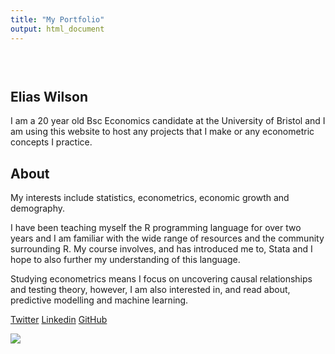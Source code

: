 ```yaml
---
title: "My Portfolio"
output: html_document
---
```


<style type="text/css">
.title {
  display: none;
}

#getting-started img {
  margin-right: 10px;
}

</style>

<div class="row" style="padding-top: 30px;">
<div class="col-sm-6">

# **Elias Wilson**

I am a 20 year old Bsc Economics candidate at the University of Bristol and I am using this website to host any projects that I make or any econometric concepts I practice. 

## About

My interests include statistics, econometrics, economic growth and demography. 

I have been teaching myself the R programming language for over two years and I am familiar with the wide range of resources and the community surrounding R. My course involves, and has introduced me to, Stata and I hope to also further my understanding of this language. 

Studying econometrics means I focus on uncovering causal relationships and testing theory, however, I am also interested in, and read about, predictive modelling and machine learning.

[Twitter](https://twitter.com/e_liaswilson) [Linkedin](https://www.linkedin.com/in/elias-wilson-324685189/) [GitHub](https://github.com/e-jw)


</div>
<div class="col-sm-6">

![](images/world.png)


</a>
</div>
